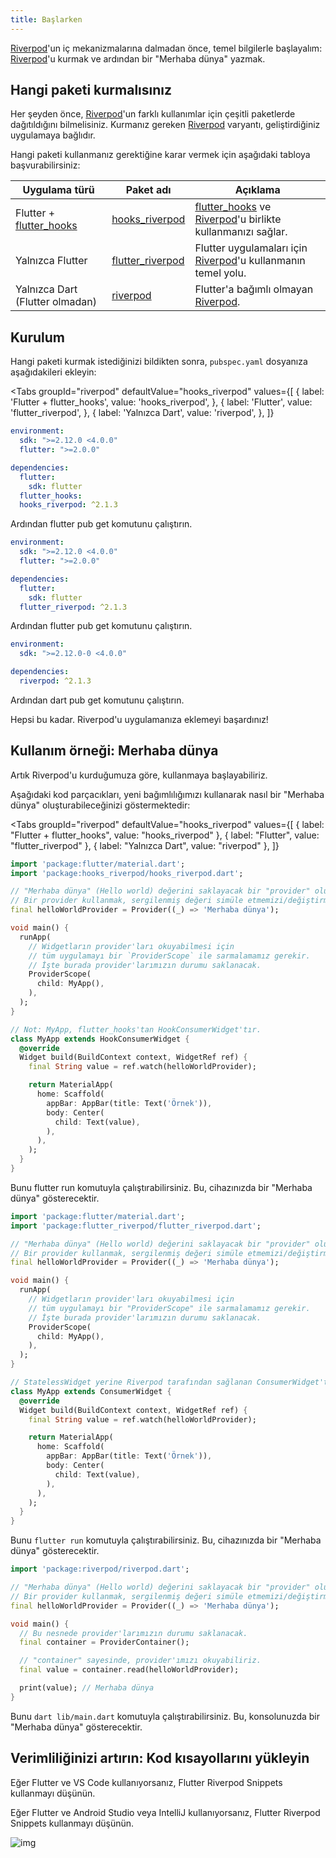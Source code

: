 ```yaml
---
title: Başlarken
---
```



[Riverpod]'un iç mekanizmalarına dalmadan önce, temel bilgilerle başlayalım: [Riverpod]'u kurmak ve ardından bir "Merhaba dünya" yazmak.

## Hangi paketi kurmalısınız

Her şeyden önce, [Riverpod]'un farklı kullanımlar için çeşitli paketlerde dağıtıldığını bilmelisiniz.
Kurmanız gereken [Riverpod] varyantı, geliştirdiğiniz uygulamaya bağlıdır.

Hangi paketi kullanmanız gerektiğine karar vermek için aşağıdaki tabloya başvurabilirsiniz:

| Uygulama türü                 | Paket adı                                                                       | Açıklama                                                       |
| ----------------------------- | -------------------------------------------------------------------------------- | -------------------------------------------------------------- |
| Flutter + [flutter_hooks]     | [hooks_riverpod]                                                                 | [flutter_hooks] ve [Riverpod]'u birlikte kullanmanızı sağlar.  |
| Yalnızca Flutter              | [flutter_riverpod]                                                               | Flutter uygulamaları için [Riverpod]'u kullanmanın temel yolu. |
| Yalnızca Dart (Flutter olmadan) | [riverpod](https://github.com/rrousselGit/riverpod/tree/master/packages/riverpod) | Flutter'a bağımlı olmayan [Riverpod].                          |

## Kurulum

Hangi paketi kurmak istediğinizi bildikten sonra, `pubspec.yaml` dosyanıza aşağıdakileri ekleyin:

<Tabs
  groupId="riverpod"
  defaultValue="hooks_riverpod"
  values={[
    { label: 'Flutter + flutter_hooks', value: 'hooks_riverpod', },
    { label: 'Flutter', value: 'flutter_riverpod', },
    { label: 'Yalnızca Dart', value: 'riverpod', },
  ]}
>
<TabItem value="hooks_riverpod">

```yaml title="pubspec.yaml"
environment:
  sdk: ">=2.12.0 <4.0.0"
  flutter: ">=2.0.0"

dependencies:
  flutter:
    sdk: flutter
  flutter_hooks:
  hooks_riverpod: ^2.1.3
```

Ardından flutter pub get komutunu çalıştırın.

</TabItem>
<TabItem value="flutter_riverpod">

```yaml title="pubspec.yaml"
environment:
  sdk: ">=2.12.0 <4.0.0"
  flutter: ">=2.0.0"

dependencies:
  flutter:
    sdk: flutter
  flutter_riverpod: ^2.1.3
```

Ardından flutter pub get komutunu çalıştırın.

</TabItem>
<TabItem value="riverpod">

```yaml title="pubspec.yaml"
environment:
  sdk: ">=2.12.0-0 <4.0.0"

dependencies:
  riverpod: ^2.1.3
```

Ardından dart pub get komutunu çalıştırın.

</TabItem>
</Tabs>

Hepsi bu kadar. Riverpod'u uygulamanıza eklemeyi başardınız!

## Kullanım örneği: Merhaba dünya

Artık Riverpod'u kurduğumuza göre, kullanmaya başlayabiliriz.

Aşağıdaki kod parçacıkları, yeni bağımlılığımızı kullanarak nasıl bir "Merhaba dünya" oluşturabileceğinizi göstermektedir:

<Tabs
  groupId="riverpod"
  defaultValue="hooks_riverpod"
  values={[
    { label: "Flutter + flutter_hooks", value: "hooks_riverpod" },
    { label: "Flutter", value: "flutter_riverpod" },
    { label: "Yalnızca Dart", value: "riverpod" },
  ]}
>
<TabItem value="hooks_riverpod">

```dart title="lib/main.dart"
import 'package:flutter/material.dart';
import 'package:hooks_riverpod/hooks_riverpod.dart';

// "Merhaba dünya" (Hello world) değerini saklayacak bir "provider" oluşturuyoruz.
// Bir provider kullanmak, sergilenmiş değeri simüle etmemizi/değiştirmemizi sağlar.
final helloWorldProvider = Provider((_) => 'Merhaba dünya');

void main() {
  runApp(
    // Widgetların provider'ları okuyabilmesi için
    // tüm uygulamayı bir `ProviderScope` ile sarmalamamız gerekir.
    // İşte burada provider'larımızın durumu saklanacak.
    ProviderScope(
      child: MyApp(),
    ),
  );
}

// Not: MyApp, flutter_hooks'tan HookConsumerWidget'tır.
class MyApp extends HookConsumerWidget {
  @override
  Widget build(BuildContext context, WidgetRef ref) {
    final String value = ref.watch(helloWorldProvider);

    return MaterialApp(
      home: Scaffold(
        appBar: AppBar(title: Text('Örnek')),
        body: Center(
          child: Text(value),
        ),
      ),
    );
  }
}
```

Bunu flutter run komutuyla çalıştırabilirsiniz.
Bu, cihazınızda bir "Merhaba dünya" gösterecektir.

</TabItem>
<TabItem value="flutter_riverpod">

```dart title="lib/main.dart"
import 'package:flutter/material.dart';
import 'package:flutter_riverpod/flutter_riverpod.dart';

// "Merhaba dünya" (Hello world) değerini saklayacak bir "provider" oluşturuyoruz.
// Bir provider kullanmak, sergilenmiş değeri simüle etmemizi/değiştirmemizi sağlar.
final helloWorldProvider = Provider((_) => 'Merhaba dünya');

void main() {
  runApp(
    // Widgetların provider'ları okuyabilmesi için
    // tüm uygulamayı bir "ProviderScope" ile sarmalamamız gerekir.
    // İşte burada provider'larımızın durumu saklanacak.
    ProviderScope(
      child: MyApp(),
    ),
  );
}

// StatelessWidget yerine Riverpod tarafından sağlanan ConsumerWidget'tan türetin.
class MyApp extends ConsumerWidget {
  @override
  Widget build(BuildContext context, WidgetRef ref) {
    final String value = ref.watch(helloWorldProvider);

    return MaterialApp(
      home: Scaffold(
        appBar: AppBar(title: Text('Örnek')),
        body: Center(
          child: Text(value),
        ),
      ),
    );
  }
}
```

Bunu `flutter run` komutuyla çalıştırabilirsiniz.
Bu, cihazınızda bir "Merhaba dünya" gösterecektir.

</TabItem>
<TabItem value="riverpod">

```dart title="lib/main.dart"
import 'package:riverpod/riverpod.dart';

// "Merhaba dünya" (Hello world) değerini saklayacak bir "provider" oluşturuyoruz.
// Bir provider kullanmak, sergilenmiş değeri simüle etmemizi/değiştirmemizi sağlar.
final helloWorldProvider = Provider((_) => 'Merhaba dünya');

void main() {
  // Bu nesnede provider'larımızın durumu saklanacak.
  final container = ProviderContainer();

  // "container" sayesinde, provider'ımızı okuyabiliriz.
  final value = container.read(helloWorldProvider);

  print(value); // Merhaba dünya
}
```

Bunu `dart lib/main.dart` komutuyla çalıştırabilirsiniz.
Bu, konsolunuzda bir "Merhaba dünya" gösterecektir.

</TabItem> 
</Tabs>

## Verimliliğinizi artırın: Kod kısayollarını yükleyin

Eğer Flutter ve VS Code kullanıyorsanız, Flutter Riverpod Snippets kullanmayı düşünün.

Eğer Flutter ve Android Studio veya IntelliJ kullanıyorsanız, Flutter Riverpod Snippets kullanmayı düşünün.

![img](/img/snippets/greetingProvider.gif)

[riverpod]: https://github.com/rrousselgit/riverpod
[hooks_riverpod]: https://pub.dev/packages/hooks_riverpod
[flutter_riverpod]: https://pub.dev/packages/flutter_riverpod
[flutter_hooks]: https://github.com/rrousselGit/flutter_hooks
